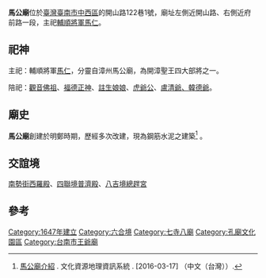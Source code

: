 {{coord|22.989304|N|120.206856|E|display=title|type:landmark}}

{{東亞廟宇
| name = 六合境馬公廟
| img = File:臺南馬公廟.JPG
| img_capt = 
| image_width = 250px
| location ={{ROC-TWN}}[[臺南市|臺南市]][[中西區_(台灣)|中西區]]開山路122巷1號<ref>[http://www.vrwalker.net/tw/scenery_view.php?tbname=scenerys&serno=553 馬公廟] . 台南市中西區旅遊景點 . [2016-03-17] （中文（台灣））.</ref> 
| god = [[馬仁|輔順將軍]]
| type = 
| struct =  
| open_year = [[File:Flag_of_Ming_Cheng.svg|27px]][[南明|明]][[永曆_(南明)|永曆]]元年（1647年）
| cere_date = 農曆[[九月廿三|九月廿三]]
| people = 
| cultural_collection =
|}}
'''馬公廟'''位於[[臺灣|臺灣]][[臺南市|臺南市]][[中西區_(台灣)|中西區]]的開山路122巷1號，廟址左側近開山路、右側近府前路一段，主祀[[馬仁|輔順將軍]][[馬仁|馬仁]]。

==祀神==
主祀：輔順將軍[[馬仁|馬仁]]，分靈自漳州馬公廟，為開漳聖王四大部將之一。

陪祀：[[觀音佛祖|觀音佛祖]]、[[福德正神|福德正神]]、[[註生娘娘|註生娘娘]]、[[虎爺|虎爺公]]、[[韓盧將軍|盧清爺、韓德爺]]。

==廟史==
'''馬公廟'''創建於明鄭時期，歷經多次改建，現為鋼筋水泥之建築<ref>[http://crgis.rchss.sinica.edu.tw/temples/TainanCity/westcentral/2108016-MGM 馬公廟介紹] {{Wayback|url=http://crgis.rchss.sinica.edu.tw/temples/TainanCity/westcentral/2108016-MGM |date=20200202125500 }} . 文化資源地理資訊系統 . [2016-03-17] （中文（台灣））.</ref> 。

==交誼境==
[[南勢街西羅殿|南勢街西羅殿]]、[[四聯境普濟殿|四聯境普濟殿]]、[[八吉境總趕宮|八吉境總趕宮]]

==參考==
{{REFLIST}}




{{道教小作品}}


{{臺灣府城聯境}}

[[Category:1647年建立|Category:1647年建立]]
[[Category:六合境|Category:六合境]]
[[Category:七寺八廟|Category:七寺八廟]]
[[Category:孔廟文化園區|Category:孔廟文化園區]]
[[Category:台南市王爺廟|Category:台南市王爺廟]]